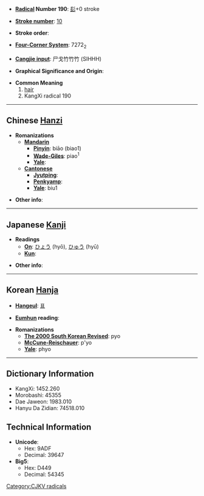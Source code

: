 * '''[[Wiktionary:Chinese radical index| Radical]] Number 190''': [[Wiktionary:Chinese radical index 髟|髟]]+0 stroke

* '''[[Wiktionary:Chinese total strokes index|Stroke number]]''': [[Wiktionary:Chinese total strokes index 10|10]]

* '''Stroke order''': 

* '''[[Wiktionary:Chinese four corner index|Four-Corner System]]''': 7272<sub>2</sub>

* '''[[Wiktionary:Chinese Cangjie index|Cangjie input]]''': 尸戈竹竹竹 (SIHHH)

* '''Graphical Significance and Origin''': 

* '''Common Meaning'''
*#[[hair]]
*# KangXi radical 190

----

== Chinese [[Hanzi]] ==

* '''Romanizations'''
** '''[[Mandarin]]'''
*** '''[[Pinyin]]''': biāo (biao1)
*** '''[[Wade-Giles]]''': piao<sup>1</sup>
*** '''[[Yale]]''': 
** '''[[Cantonese]]'''
*** '''[[Jyutping]]''':
*** '''[[Penkyamp]]''': 
*** '''[[Yale]]''': biu1

* '''Other info''': 

----

== Japanese [[Kanji]] ==

* '''Readings'''
** '''[[On]]''': [[ひょう]] (hyō), [[ひゅう]] (hyū)
** '''[[Kun]]''': 

* '''Other info''':  

----

== Korean [[Hanja]] ==

* '''[[Hangeul]]''': [[표]]

* '''[[Eumhun]] reading''': 

* '''Romanizations'''
** '''[[The 2000 South Korean Revised Romanization|The 2000 South Korean Revised]]''': pyo
** '''[[McCune-Reischauer]]''': p'yo
** '''[[Yale]]''': phyo

----

== Dictionary Information ==

* KangXi: 1452.260
* Morobashi: 45355
* Dae Jaweon: 1983.010
* Hanyu Da Zidian: 74518.010

== Technical Information ==

* '''Unicode''':
** Hex: 9ADF
** Decimal: 39647
* '''Big5''':
** Hex: D449
** Decimal: 54345

[[Category:CJKV radicals]]